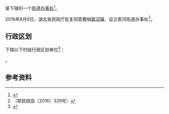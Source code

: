 {{中国乡级行政区|42/01/14/100/000}}

'''{{PAGENAMEBASE}}'''是{{PRC admin/fullname|42/01/14/100/000|3}}下辖的一个[[街道办事处|街道办事处]]<ref>{{PRC admin/ref sgc|{{PRC admin/parent|42/01/14/100/000}}}}</ref>。

2016年8月9日，湖北省民政厅批复同意撤销[[索河镇|索河镇]]，设立索河街道办事处<ref>（鄂民政函〔2016〕329号）</ref>。

== 行政区划 ==
{{PAGENAMEBASE}}下辖以下村级行政区划单位<ref>{{PRC admin/ref sgc|42/01/14/100/000}}</ref>：

{{PRC admin/children|42/01/14/100/000}}。

== 参考资料 ==
{{reflist}}

{{湖北行政区划小作品}}
{{PRC admin/navcat|42/01/14/100/000}}